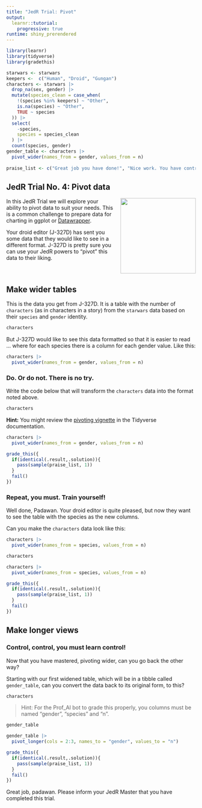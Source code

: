 ```yaml
---
title: "JedR Trial: Pivot"
output: 
  learnr::tutorial:
    progressive: true
runtime: shiny_prerendered
---
```


```r
library(learnr)
library(tidyverse)
library(gradethis)

starwars <- starwars
keepers <-  c("Human", "Droid", "Gungan")
characters <- starwars |> 
  drop_na(sex, gender) |> 
  mutate(species_clean = case_when(
    !(species %in% keepers) ~ "Other",
    is.na(species) ~ "Other",
    TRUE ~ species
  )) |> 
  select(
    -species,
    species = species_clean
  ) |> 
  count(species, gender)
gender_table <- characters |> 
  pivot_wider(names_from = gender, values_from = n)
  
praise_list <- c("Great job you have done!", "Nice work. You have controlled your fear.", "Wow! The force is with you!", "Great job! Mind tricks don't work on you!", "The force is strong with this one.")
```

## JedR Trial No. 4: Pivot data

<div style="float:right; margin-left:20px"><img src="https://media.giphy.com/media/J1nr4o7oolWz6/giphy.gif" width="200"></div>

In this JedR Trial we will explore your ability to pivot data to suit your needs. This is a common challenge to prepare data for charting in ggplot or [Datawrapper](https://www.datawrapper.de/).

Your droid editor (J-327D) has sent you some data that they would like to see in a different format. J-327D is pretty sure you can use your JedR powers to "pivot" this data to their liking.

<br clear="both">

## Make wider tables

This is the data you get from J-327D. It is a table with the number of `characters` (as in characters in a story) from the `starwars` data based on their `species` and `gender` identity.

```r
characters
```

But J-327D would like to see this data formatted so that it is easier to read ... where for each species there is a column for each gender value. Like this:

```r
characters |> 
  pivot_wider(names_from = gender, values_from = n)
```

### Do. Or do not. There is no try.

Write the code below that will transform the `characters` data into the format noted above.

```r
characters
```

<div id="as_gender-hint">**Hint:** You might review the [pivoting vignette](https://tidyr.tidyverse.org/articles/pivot.html) in the Tidyverse documentation.</div>

```r
characters |> 
  pivot_wider(names_from = gender, values_from = n)
```

```r
grade_this({
  if(identical(.result,.solution)){ 
    pass(sample(praise_list, 1))
  }
  fail()
})
```

### Repeat, you must. Train yourself!

Well done, Padawan. Your droid editor is quite pleased, but now they want to see the table with the species as the new columns.

Can you make the `characters` data look like this:

```r
characters |> 
  pivot_wider(names_from = species, values_from = n)
```

```r
characters
```

```r
characters |> 
  pivot_wider(names_from = species, values_from = n)
```

```r
grade_this({
  if(identical(.result,.solution)){ 
    pass(sample(praise_list, 1))
  }
  fail()
})
```


## Make longer views

### Control, control, you must learn control!

Now that you have mastered, pivoting wider, can you go back the other way?

Starting with our first widened table, which will be in a tibble called `gender_table`, can you convert the data back to its original form, to this?

```r
characters
```

> Hint: For the Prof_AI bot to grade this properly, you columns must be named "gender", "species" and "n".

```r
gender_table
```

```r
gender_table |> 
  pivot_longer(cols = 2:3, names_to = "gender", values_to = "n")
```

```r
grade_this({
  if(identical(.result,.solution)){ 
    pass(sample(praise_list, 1))
  }
  fail()
})
```

Great job, padawan. Please inform your JedR Master that you have completed this trial.

